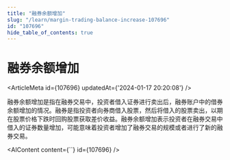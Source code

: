 ```yaml
---
title: "融券余额增加"
slug: "/learn/margin-trading-balance-increase-107696"
id: "107696"
hide_table_of_contents: true
---
```



# 融券余额增加

<ArticleMeta id={107696} updatedAt={'2024-01-17 20:20:08'} />
<div className='border-solid border-b border-t-0 my-4 border-[var(--ifm-color-gray-300)]' />

融券余额增加是指在融券交易中，投资者借入证券进行卖出后，融券账户中的借券余额增加的情况。融券是指投资者向券商借入股票，然后将借入的股票卖出，以期在股票价格下跌时回购股票获取差价收益。融券余额增加表示投资者在融券交易中借入的证券数量增加，可能意味着投资者增加了融券交易的规模或者进行了新的融券交易。

<AIContent content={``} id={107696} />
